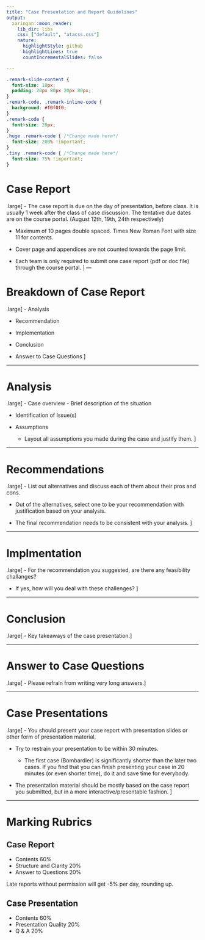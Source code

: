 ```yaml
---
title: "Case Presentation and Report Guidelines"
output:
  xaringan::moon_reader:
    lib_dir: libs
    css: ["default", "atacss.css"]
    nature:
      highlightStyle: github
      highlightLines: true
      countIncrementalSlides: false

---
```

```css
.remark-slide-content {
  font-size: 18px;
  padding: 20px 80px 20px 80px;
}
.remark-code, .remark-inline-code {
  background: #f0f0f0;
}
.remark-code {
  font-size: 20px;
}
.huge .remark-code { /*Change made here*/
  font-size: 200% !important;
}
.tiny .remark-code { /*Change made here*/
  font-size: 75% !important;
}
```

# Case Report

.large[
- The case report is due on the day of presentation, before class. It is usually 1 week after the class of case discussion. The tentative due dates are on the course portal. (August 12th, 19th, 24th respectively)

- Maximum of 10 pages double spaced. Times New Roman Font with size 11 for contents.

- Cover page and appendices are not counted towards the page limit.

- Each team is only required to submit one case report (pdf or doc file) through the course portal.
]
---

# Breakdown of Case Report

.large[
- Analysis

- Recommendation

- Implementation

- Conclusion

- Answer to Case Questions
]

---

# Analysis

.large[
- Case overview
  - Brief description of the situation

- Identification of Issue(s)

- Assumptions
  - Layout all assumptions you made during the case and justify them.
]

---

# Recommendations

.large[
- List out alternatives and discuss each of them about their pros and cons.

- Out of the alternatives, select one to be your recommendation with justification based on your analysis.

- The final recommendation needs to be consistent with your analysis.
]

---

# Implmentation

.large[
- For the recommendation you suggested, are there any feasibility challanges?

- If yes, how will you deal with these challenges?
]

---

# Conclusion

.large[
- Key takeaways of the case presentation.
]

---

# Answer to Case Questions

.large[
- Please refrain from writing very long answers.
]

---

# Case Presentations

.large[
- You should present your case report with presentation slides or other form of presentation material.

- Try to restrain your presentation to be within 30 minutes.

  - The first case (Bombardier) is significantly shorter than the later two cases. If you find that you can finish presenting your case in 20 minutes (or even shorter time), do it and save time for everybody.
  
- The presentation material should be mostly based on the case report you submitted, but in a more interactive/presentable fashion.
]

---

# Marking Rubrics

## Case Report

- Contents 60%
- Structure and Clarity 20%
- Answer to Questions 20%

Late reports without permission will get -5% per day, rounding up.

## Case Presentation

- Contents 60%
- Presentation Quality 20%
- Q & A 20%